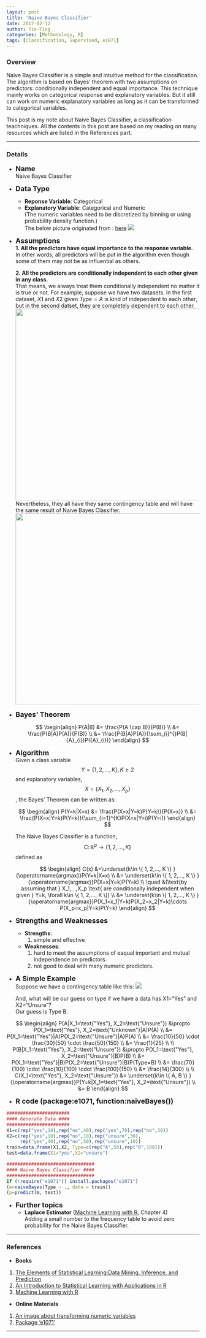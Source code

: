 ```yaml
---
layout: post
title: 'Naive Bayes Classifier'
date: 2017-02-12
author: Yin-Ting 
categories: [Methodology, R]
tags: [Classification, Supervised, e1071]
---
```

### Overview
Naive Bayes Classifier is a simple and intuitive method for the classification. The algorithm is based on Bayes' theorem with two assumptions on predictors: conditionally independent and equal importance. This technique mainly works on categorical response and explanatory variables. But it still can work on numeric explanatory variables as long as it can be transformed to categorical variables. 

This post is my note about Naive Bayes Classifier, a classification teachniques. All the contents in this post are based on my reading on many resources which are listed in the References part.  

***

### Details
* **<font size="4">Name</font>** <br />
  Naive Bayes Classifier

* **<font size="4">Data Type</font>** <br />
  * **Reponse Variable**: Categorical <br />
  * **Explanatory Variable**: Categorical and Numeric <br />
  (The numeric variables need to be discretized by binning or using probability density function.) <br />
  The below picture originated from : [here](http://www.saedsayad.com/naive_bayesian.htm)
<img src="{{ site.baseurl }}/assets/image/numeric.png"/>

* **<font size="4">Assumptions</font>** <br />
  **1. All the predictors have equal importance to the response variable.** <br />In other words, all predictors will be put in the algorithm even though some of them may not be as influential as others. 

  **2. All the predictors are conditionally independent to each other given in any class.** <br />That means, we always treat them conditionally independent no matter it is true or not. For example, suppose we have two datasets. In the first dataset, $X1$ and $X2$ given $Type=A$ is kind of independent to each other, but in the second datset, they are completely dependent to each other. 
  <img src="{{ site.baseurl}}/assets/image/table_nbc_3.png" style="width:500px"/>  
  Nevertheless, they all have they same contingency table and will have the same result of Naive Bayes Classifier. 
  <img src="{{ site.baseurl }}/assets/image/table_nbc_1.png" style="width:500px"/>   

* **<font size="4"> Bayes' Theorem</font>** 

  $$
  \begin{align}
  P(A|B) &= \frac{P(A \cap B)}{P(B)} \\
  &= \frac{P(B|A)P(A)}{P(B)} \\
  &= \frac{P(B|A)P(A)}{\sum_{i}^{}P(B|{A}_{i})P({A}_{i})}      
  \end{align}
  $$

* **<font size="4">Algorithm</font>** <br />
Given a class variable $$Y= \{ 1, 2,..., K \}, K\geq2$$ and  explanatory variables, $$X=\{ X_1, X_2,..., X_p \}$$, the Bayes' Theorem can be written as: 

  $$
  \begin{align}
  P(Y=k|X=x) &= \frac{P(X=x|Y=k)P(Y=k)}{P(X=x)} \\
  &= \frac{P(X=x|Y=k)P(Y=k)}{\sum_{i=1}^{K}P(X=x|Y=i)P(Y=i)}
  \end{align}
  $$
  
  The Naive Bayes Classifier is a function, $$C \colon \mathbb{R}^p \rightarrow \{ 1, 2,..., K \}$$ defined as 
  
  $$
  \begin{align}
  C(x) &=\underset{k\in \{ 1, 2,..., K \} }{\operatorname{argmax}}P(Y=k|X=x) \\
      &= \underset{k\in \{ 1, 2,..., K \} }{\operatorname{argmax}}P(X=x|Y=k)P(Y=k) \\
      \quad &(\text{by assuming that } X_1,...,X_p \text{ are conditionally independent when given } Y=k, \forall k\in \{ 1, 2,..., K \}) \\
      &= \underset{k\in \{ 1, 2,..., K \} }{\operatorname{argmax}}P(X_1=x_1|Y=k)P(X_2=x_2|Y=k)\cdots P(X_p=x_p|Y=k)P(Y=k) 
  \end{align}
  $$
  
* **<font size="4">Strengths and Weaknesses</font>** <br /> 
  * **Strengths**: <br />
    1. simple and effective 
  * **Weaknesses**: <br />
    1. hard to meet the assumptions of eaqual important and mutual independence on predictors. 
    2. not good to deal with many numeric predictors. 
    
* **<font size="4">A Simple Example</font>** <br />
Suppose we have a contingency table like this: 
<img src="{{ site.baseurl }}/assets/image/table_nbc_2.png">
  
  And, what will be our guess on type if we have a data has X1="Yes" and X2="Unsure"? <br />
  Our guess is Type B. 

$$
\begin{align}
P(A|X_1=\text{"Yes"}, X_2=\text{"Unsure"}) &\propto P(X_1=\text{"Yes"}, X_2=\text{"Unknown"}|A)P(A) \\
  &= P(X_1=\text{"Yes"}|A)P(X_2=\text{"Unsure"}|A)P(A) \\
  &= \frac{10}{50} \cdot \frac{30}{50} \cdot \frac{50}{150} \\
  &= \frac{1}{25} \\
\\  
P(B|X_1=\text{"Yes"}, X_2=\text{"Unsure"}) &\propto P(X_1=\text{"Yes"}, X_2=\text{"Unsure"}|B)P(B) \\
  &= P(X_1=\text{"Yes"}|B)P(X_2=\text{"Unsure"}|B)P(Type=B) \\
  &= \frac{70}{100} \cdot \frac{10}{100} \cdot \frac{100}{150} \\
  &= \frac{14}{300} \\
\\
C(X_1=\text{"Yes"}, X_2=\text{"Unsure"}) &= \underset{k\in \{ A, B \} }{\operatorname{argmax}}P(Y=k|X_1=\text{"Yes"}, X_2=\text{"Unsure"}) \\
      &= B 
\end{align}
$$

* **<font size="4">R code (package:e1071, function:naiveBayes())</font>** <br />
```r
#######################
#### Generate Data ####
#######################
X1=c(rep("yes",10),rep("no",40),rep("yes",70),rep("no",30))
X2=c(rep("yes",10),rep("no",10),rep("unsure",30),
     rep("yes",40),rep("no",50),rep("unsure",10))
train=data.frame(X1,X2, Type=c(rep("A",50),rep("B",100)))
test=data.frame(X1="yes",X2="unsure")

################################
#### Naive Bayes Classifier ####
################################
if (!require("e1071")) install.packages("e1071")
(m=naiveBayes(Type ~ ., data = train))
(p=predict(m, test))
```

* **<font size="4">Further topics</font>** <br />
  * **Laplace Estimator** ([Machine Learning with R](http://shop.oreilly.com/product/9781784393908.do), Chapter 4) <br />
  Adding a small number to the frequency table to avoid zero probability for the Naive Bayes Classifier. 

***

### References
* **Books**
1. [The Elements of Statistical Learning:Data Mining, Inference, and Prediction](https://statweb.stanford.edu/~tibs/ElemStatLearn/)
2. [An Introduction to Statistical Learning with Applications in R](http://www-bcf.usc.edu/~gareth/ISL/)
3. [Machine Learning with R](http://shop.oreilly.com/product/9781784393908.do)

* **Online Materials**
1. [An image about transforming numeric variables](http://www.saedsayad.com/naive_bayesian.htm)
2. [Package ‘e1071’](https://cran.r-project.org/web/packages/e1071/e1071.pdf)

***